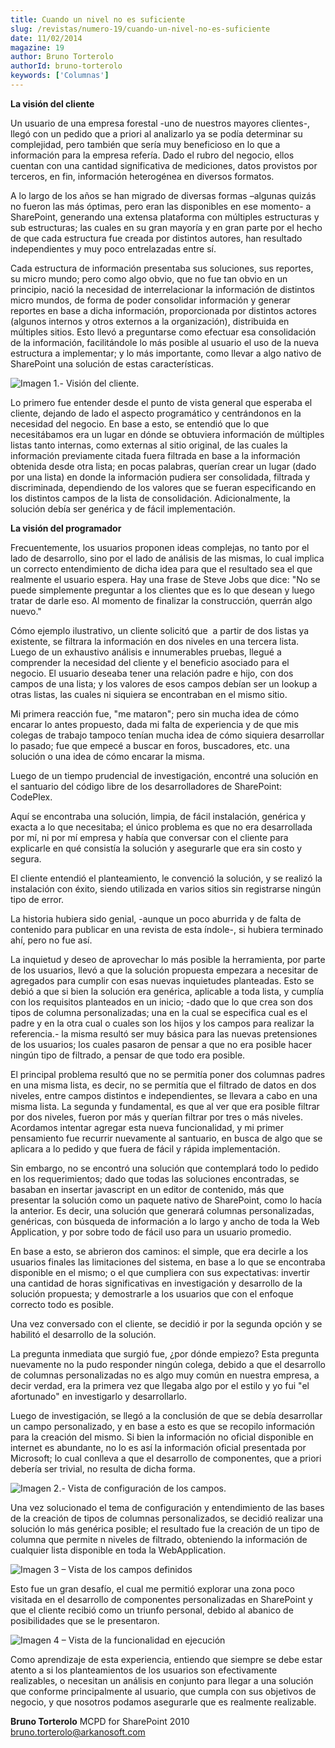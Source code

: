 ```yaml
---
title: Cuando un nivel no es suficiente
slug: /revistas/numero-19/cuando-un-nivel-no-es-suficiente
date: 11/02/2014
magazine: 19
author: Bruno Torterolo
authorId: bruno-torterolo
keywords: ['Columnas']
---
```






​**La visión del cliente**

Un usuario de una empresa forestal -uno de nuestros mayores clientes-, llegó con un pedido que a priori al analizarlo ya se podía determinar su complejidad, pero también que sería muy beneficioso en lo que a información para la empresa refería. Dado el rubro del negocio, ellos cuentan con una cantidad significativa de mediciones, datos provistos por terceros, en fin, información heterogénea en diversos formatos.

A lo largo de los años se han migrado de diversas formas –algunas quizás no fueron las más óptimas, pero eran las disponibles en ese momento- a SharePoint, generando una extensa plataforma con múltiples estructuras y sub estructuras; las cuales en su gran mayoría y en gran parte por el hecho de que cada estructura fue creada por distintos autores, han resultado independientes y muy poco entrelazadas entre sí.

Cada estructura de información presentaba sus soluciones, sus reportes, su micro mundo; pero como algo obvio, que no fue tan obvio en un principio, nació la necesidad de interrelacionar la información de distintos micro mundos, de forma de poder consolidar información y generar reportes en base a dicha información, proporcionada por distintos actores (algunos internos y otros externos a la organización), distribuida en múltiples sitios. Esto llevó a preguntarse como efectuar esa consolidación de la información, facilitándole lo más posible al usuario el uso de la nueva estructura a implementar; y lo más importante, como llevar a algo nativo de SharePoint una solución de estas características.

![Imagen 1.- Visión del cliente.](../../../images/numero19/cuando-un-nivel-no-es-suficiente/imagen1.png)

Lo primero fue entender desde el punto de vista general que esperaba el cliente, dejando de lado el aspecto programático y centrándonos en la necesidad del negocio. En base a esto, se entendió que lo que necesitábamos era un lugar en dónde se obtuviera información de múltiples listas tanto internas, como externas al sitio original, de las cuales la información previamente citada fuera filtrada en base a la información obtenida desde otra lista; en pocas palabras, querían crear un lugar (dado por una lista) en donde la información pudiera ser consolidada, filtrada y discriminada, dependiendo de los valores que se fueran especificando en los distintos campos de la lista de consolidación. Adicionalmente, la solución debía ser genérica y de fácil implementación.

**La visión del programador**

Frecuentemente, los usuarios proponen ideas complejas, no tanto por el lado de desarrollo, sino por el lado de análisis de las mismas, lo cual implica un correcto entendimiento de dicha idea para que el resultado sea el que realmente el usuario espera. Hay una frase de Steve Jobs que dice: "No se puede simplemente preguntar a los clientes que es lo que desean y luego tratar de darle eso. Al momento de finalizar la construcción, querrán algo nuevo."

Cómo ejemplo ilustrativo, un cliente solicitó que  a partir de dos listas ya existente, se filtrara la información en dos niveles en una tercera lista. Luego de un exhaustivo análisis e innumerables pruebas, llegué a comprender la necesidad del cliente y el beneficio asociado para el negocio. El usuario deseaba tener una relación padre e hijo, con dos campos de una lista; y los valores de esos campos debían ser un lookup a otras listas, las cuales ni siquiera se encontraban en el mismo sitio.

Mi primera reacción fue, "me mataron"; pero sin mucha idea de cómo encarar lo antes propuesto, dada mi falta de experiencia y de que mis colegas de trabajo tampoco tenían mucha idea de cómo siquiera desarrollar lo pasado; fue que empecé a buscar en foros, buscadores, etc. una solución o una idea de cómo encarar la misma.

Luego de un tiempo prudencial de investigación, encontré una solución en el santuario del código libre de los desarrolladores de SharePoint: CodePlex.

Aquí se encontraba una solución, limpia, de fácil instalación, genérica y exacta a lo que necesitaba; el único problema es que no era desarrollada por mí, ni por mí empresa y había que conversar con el cliente para explicarle en qué consistía la solución y asegurarle que era sin costo y segura.

El cliente entendió el planteamiento, le convenció la solución, y se realizó la instalación con éxito, siendo utilizada en varios sitios sin registrarse ningún tipo de error.

La historia hubiera sido genial, -aunque un poco aburrida y de falta de contenido para publicar en una revista de esta índole-, si hubiera terminado ahí, pero no fue así.

La inquietud y deseo de aprovechar lo más posible la herramienta, por parte de los usuarios, llevó a que la solución propuesta empezara a necesitar de agregados para cumplir con esas nuevas inquietudes planteadas. Esto se debió a que si bien la solución era genérica, aplicable a toda lista, y cumplía con los requisitos planteados en un inicio; -dado que lo que crea son dos tipos de columna personalizadas; una en la cual se especifica cual es el padre y en la otra cual o cuales son los hijos y los campos para realizar la referencia.- la misma resultó ser muy básica para las nuevas pretensiones de los usuarios; los cuales pasaron de pensar a que no era posible hacer ningún tipo de filtrado, a pensar de que todo era posible.

El principal problema resultó que no se permitía poner dos columnas padres en una misma lista, es decir, no se permitía que el filtrado de datos en dos niveles, entre campos distintos e independientes, se llevara a cabo en una misma lista. La segunda y fundamental, es que al ver que era posible filtrar por dos niveles, fueron por más y querían filtrar por tres o más niveles. Acordamos intentar agregar esta nueva funcionalidad, y mi primer pensamiento fue recurrir nuevamente al santuario, en busca de algo que se aplicara a lo pedido y que fuera de fácil y rápida implementación.

Sin embargo, no se encontró una solución que contemplará todo lo pedido en los requerimientos; dado que todas las soluciones encontradas, se basaban en insertar javascript en un editor de contenido, más que presentar la solución como un paquete nativo de SharePoint, como lo hacía la anterior. Es decir, una solución que generará columnas personalizadas, genéricas, con búsqueda de información a lo largo y ancho de toda la Web Application, y por sobre todo de fácil uso para un usuario promedio.

En base a esto, se abrieron dos caminos: el simple, que era decirle a los usuarios finales las limitaciones del sistema, en base a lo que se encontraba disponible en el mismo; o el que cumpliera con sus expectativas: invertir una cantidad de horas significativas en investigación y desarrollo de la solución propuesta; y demostrarle a los usuarios que con el enfoque correcto todo es posible.

Una vez conversado con el cliente, se decidió ir por la segunda opción y se habilitó el desarrollo de la solución.

La pregunta inmediata que surgió fue, ¿por dónde empiezo? Esta pregunta nuevamente no la pudo responder ningún colega, debido a que el desarrollo de columnas personalizadas no es algo muy común en nuestra empresa, a decir verdad, era la primera vez que llegaba algo por el estilo y yo fui "el afortunado" en investigarlo y desarrollarlo.

Luego de investigación, se llegó a la conclusión de que se debía desarrollar un campo personalizado, y en base a esto es que se recopilo información para la creación del mismo. Si bien la información no oficial disponible en internet es abundante, no lo es así la información oficial presentada por Microsoft; lo cual conlleva a que el desarrollo de componentes, que a priori debería ser trivial, no resulta de dicha forma.

![Imagen 2.- Vista de configuración de los campos.](../../../images/numero19/cuando-un-nivel-no-es-suficiente/imagen2.png)

Una vez solucionado el tema de configuración y entendimiento de las bases de la creación de tipos de columnas personalizados, se decidió realizar una solución lo más genérica posible; el resultado fue la creación de un tipo de columna que permite n niveles de filtrado, obteniendo la información de cualquier lista disponible en toda la WebApplication.

![Imagen 3 – Vista de los campos definidos](../../../images/numero19/cuando-un-nivel-no-es-suficiente/imagen3.png)

Esto fue un gran desafío, el cual me permitió explorar una zona poco visitada en el desarrollo de componentes personalizadas en SharePoint y que el cliente recibió como un triunfo personal, debido al abanico de posibilidades que se le presentaron.

![Imagen 4 – Vista de la funcionalidad en ejecución ](../../../images/numero19/cuando-un-nivel-no-es-suficiente/imagen4.png)

Como aprendizaje de esta experiencia, entiendo que siempre se debe estar atento a si los planteamientos de los usuarios son efectivamente realizables, o necesitan un análisis en conjunto para llegar a una solución que conforme principalmente al usuario, que cumpla con sus objetivos de negocio, y que nosotros podamos asegurarle que es realmente realizable.


**Bruno Torterolo**
MCPD for SharePoint 2010
[bruno.torterolo@arkanosoft.com](mailto:bruno.torterolo@arkanosoft.com)

